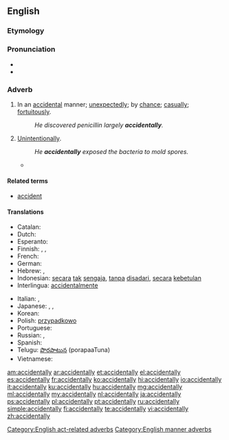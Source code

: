 ==English==

===Etymology===
{{suffix|accidental|ly}}

===Pronunciation===
* {{IPA|/ˈæk.sə.dənt.li/}}
* {{audio|en-us-accidentally.ogg|Audio (US)}}

===Adverb===
{{en-adv}}

# In an [[accidental]] manner; [[unexpectedly]]; by [[chance]]; [[casually]]; [[fortuitously]].
#: ''He discovered penicillin largely '''accidentally'''.''
# [[unintentionally|Unintentionally]].
#: ''He '''accidentally''' exposed the bacteria to mold spores.''
#* {{quote-news
|year=2011
|date=December 14
|author=Steven Morris
|title=Devon woman jailed for 168 days for killing kitten in microwave
|work=Guardian
|url=http://www.guardian.co.uk/world/2011/dec/14/woman-killed-kitten-microwave-jail
|page=
|passage=Robins, of Torquay, had denied a single charge of causing unnecessary suffering to an animal. She claimed the microwave was '''accidentally''' turned on by one of the cats after the kitten got inside. But Knutton said the kitten was too small to even get onto the work surface.}}

====Related terms====
* [[accident]]

====Translations====
{{trans-top|unexpectedly, unintentionally}}
* Catalan: {{t+|ca|accidentalment}}
* Dutch: {{t+|nl|toevallig}}
* Esperanto: {{t-|eo|akcidente}}
* Finnish: {{t-|fi|vahingossa}}, {{t+|fi|sattumalta}}, {{t-|fi|epähuomiossa}}
* French: {{t+|fr|accidentellement}}
* German: {{t+|de|versehentlich}}
* Hebrew: {{t-|he|במקרה|tr=b'miqré}}, {{t-|he|לא בכוונה|tr=lo' b'khavaná}}
* Indonesian: [[secara]] [[tak]] [[sengaja]], [[tanpa]] [[sadar|disadari]], [[secara]] [[kebetulan]]
* Interlingua: [[accidentalmente]]
{{trans-mid}}
* Italian: {{t+|it|casualmente}}, {{t+|it|accidentalmente}}
* Japanese: {{t|ja|無意識的|tr=むいしきてきに, muishikiteki ni|alt=無意識的に}}, {{t+|ja|偶然|tr=ぐうぜん, gūzen}}, {{t-|ja|誤って|tr=あやまって, ayamatte}}
* Korean: {{t-|ko|우연히도|tr=uyeonhido}}
* Polish: [[przypadkowo]]
* Portuguese: {{t+|pt|acidentalmente}}
* Russian: {{t|ru|случайно|tr=slučájno}}, {{t|ru|ненамеренно|tr=nenamérenno}}
* Spanish: {{t+|es|accidentalmente}}
* Telugu: [[పొరపాటున]] (porapaaTuna)
* Vietnamese: {{t+|vi|ngẫu nhiên}}
{{trans-bottom}}

[[Category:English act-related adverbs]]
[[Category:English manner adverbs]]

[[am:accidentally]]
[[ar:accidentally]]
[[et:accidentally]]
[[el:accidentally]]
[[es:accidentally]]
[[fr:accidentally]]
[[ko:accidentally]]
[[hi:accidentally]]
[[io:accidentally]]
[[it:accidentally]]
[[ku:accidentally]]
[[hu:accidentally]]
[[mg:accidentally]]
[[ml:accidentally]]
[[my:accidentally]]
[[nl:accidentally]]
[[ja:accidentally]]
[[ps:accidentally]]
[[pl:accidentally]]
[[pt:accidentally]]
[[ru:accidentally]]
[[simple:accidentally]]
[[fi:accidentally]]
[[te:accidentally]]
[[vi:accidentally]]
[[zh:accidentally]]